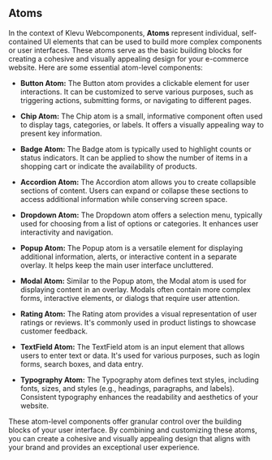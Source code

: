 
<Meta title="Atoms/About" />

## Atoms

In the context of Klevu Webcomponents, **Atoms** represent individual,
self-contained UI elements that can be used to build more complex components or
user interfaces. These atoms serve as the basic building blocks for creating a
cohesive and visually appealing design for your e-commerce website. Here are
some essential atom-level components:

- **Button Atom:** The Button atom provides a clickable element for user
  interactions. It can be customized to serve various purposes, such as
  triggering actions, submitting forms, or navigating to different pages.

- **Chip Atom:** The Chip atom is a small, informative component often used to
  display tags, categories, or labels. It offers a visually appealing way to
  present key information.

- **Badge Atom:** The Badge atom is typically used to highlight counts or
  status indicators. It can be applied to show the number of items in a
  shopping cart or indicate the availability of products.

- **Accordion Atom:** The Accordion atom allows you to create collapsible
  sections of content. Users can expand or collapse these sections to access
  additional information while conserving screen space.

- **Dropdown Atom:** The Dropdown atom offers a selection menu, typically used
  for choosing from a list of options or categories. It enhances user
  interactivity and navigation.

- **Popup Atom:** The Popup atom is a versatile element for displaying
  additional information, alerts, or interactive content in a separate overlay.
  It helps keep the main user interface uncluttered.

- **Modal Atom:** Similar to the Popup atom, the Modal atom is used for
  displaying content in an overlay. Modals often contain more complex forms,
  interactive elements, or dialogs that require user attention.

- **Rating Atom:** The Rating atom provides a visual representation of user
  ratings or reviews. It's commonly used in product listings to showcase
  customer feedback.

- **TextField Atom:** The TextField atom is an input element that allows users
  to enter text or data. It's used for various purposes, such as login forms,
  search boxes, and data entry.

- **Typography Atom:** The Typography atom defines text styles, including
  fonts, sizes, and styles (e.g., headings, paragraphs, and labels).
  Consistent typography enhances the readability and aesthetics of your
  website.

These atom-level components offer granular control over the building blocks of
your user interface. By combining and customizing these atoms, you can create a
cohesive and visually appealing design that aligns with your brand and provides
an exceptional user experience.
